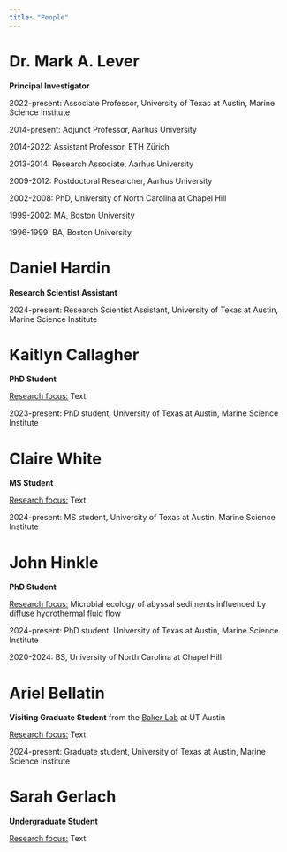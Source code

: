 ```yaml
---
title: "People"
---
```


# **Dr. Mark A. Lever**

**Principal Investigator**

2022-present: Associate Professor, University of Texas at Austin, Marine Science Institute

2014-present: Adjunct Professor, Aarhus University

2014-2022: Assistant Professor, ETH Zürich

2013-2014: Research Associate, Aarhus University

2009-2012: Postdoctoral Researcher, Aarhus University

2002-2008: PhD, University of North Carolina at Chapel Hill

1999-2002: MA, Boston University

1996-1999: BA, Boston University

```{=html}
<link
  rel="stylesheet"
  href="https://cdn.jsdelivr.net/gh/dheereshagrwal/coloured-icons@1.9.0/src/app/ci.min.css"
/>
<div class="social-icons">
        <a href="mailto:mark.lever@austin.utexas.edu" rel="noopener noreferrer"><i class="ci ci-outlook ci-2x"></i></a>
        <a href="https://orcid.org/0000-0002-2046-8028" target="_blank" rel="noopener noreferrer"><i class="ci ci-orcid ci-2x"></i></a>
        <a href="https://scholar.google.ch/citations?user=DG5WZZEAAAAJ&hl=en" target="_blank" rel="noopener noreferrer"><i class="ci ci-scholar ci-2x"></i></a>
      </div>
```

# **Daniel Hardin**

**Research Scientist Assistant**

2024-present: Research Scientist Assistant, University of Texas at Austin, Marine Science Institute

```{=html}
<link
  rel="stylesheet"
  href="https://cdn.jsdelivr.net/gh/dheereshagrwal/coloured-icons@1.9.0/src/app/ci.min.css"
/>
<div class="social-icons">
        <a href="mailto:daniel.hardin@austin.utexas.edu" rel="noopener noreferrer"><i class="ci ci-outlook ci-2x"></i></a>
      </div>
```

# **Kaitlyn Callagher**

**PhD Student**

[Research focus:]{.underline} Text

2023-present: PhD student, University of Texas at Austin, Marine Science Institute

```{=html}
<link
  rel="stylesheet"
  href="https://cdn.jsdelivr.net/gh/dheereshagrwal/coloured-icons@1.9.0/src/app/ci.min.css"
/>
<div class="social-icons">
        <a href="mailto:k.callagher@utexas.edu" rel="noopener noreferrer"><i class="ci ci-outlook ci-2x"></i></a>
      </div>
```

# **Claire White**

**MS Student**

[Research focus:]{.underline} Text

2024-present: MS student, University of Texas at Austin, Marine Science Institute

```{=html}
<link
  rel="stylesheet"
  href="https://cdn.jsdelivr.net/gh/dheereshagrwal/coloured-icons@1.9.0/src/app/ci.min.css"
/>
<div class="social-icons">
        <a href="mailto:claire.white@austin.utexas.edu" rel="noopener noreferrer"><i class="ci ci-outlook ci-2x"></i></a>
      </div>
```

# **John Hinkle**

**PhD Student**

[Research focus:]{.underline} Microbial ecology of abyssal sediments influenced by diffuse hydrothermal fluid flow

2024-present: PhD student, University of Texas at Austin, Marine Science Institute

2020-2024: BS, University of North Carolina at Chapel Hill

```{=html}
<link
  rel="stylesheet"
  href="https://cdn.jsdelivr.net/gh/dheereshagrwal/coloured-icons@1.9.0/src/app/ci.min.css"
/>
<div class="social-icons">
        <a href="mailto:john.hinkle@utexas.edu" rel="noopener noreferrer"><i class="ci ci-outlook ci-2x"></i></a>
        <a href="https://www.linkedin.com/in/johnehinkle/" target="_blank" rel="noopener noreferrer"><i class="ci ci-linkedin ci-2x"></i></a>
        <a href="https://bsky.app/profile/johnehinkle.bsky.social" target="_blank" rel="noopener noreferrer"><i class="ci ci-bluesky ci-2x"></i></a>
        <a href="https://orcid.org/0000-0002-6381-4621" target="_blank" rel="noopener noreferrer"><i class="ci ci-orcid ci-2x"></i></a>
        <a href="https://scholar.google.com/citations?user=C_TSJ8AAAAAJ&hl=en&oi=ao" target="_blank" rel="noopener noreferrer"><i class="ci ci-scholar ci-2x"></i></a>
      </div>
```

# **Ariel Bellatin**

**Visiting Graduate Student** from the [Baker Lab](https://sites.utexas.edu/baker-lab/) at UT Austin

[Research focus:]{.underline} Text

2024-present: Graduate student, University of Texas at Austin, Marine Science Institute

```{=html}
<link
  rel="stylesheet"
  href="https://cdn.jsdelivr.net/gh/dheereshagrwal/coloured-icons@1.9.0/src/app/ci.min.css"
/>
<div class="social-icons">
        <a href="mailto:arielbellatin@utexas.edu" rel="noopener noreferrer"><i class="ci ci-outlook ci-2x"></i></a>
                <a href="https://bsky.app/profile/archaeabella.bsky.social" target="_blank" rel="noopener noreferrer"><i class="ci ci-bluesky ci-2x"></i></a>
      </div>
```

# **Sarah Gerlach**

**Undergraduate Student**

[Research focus:]{.underline} Text
